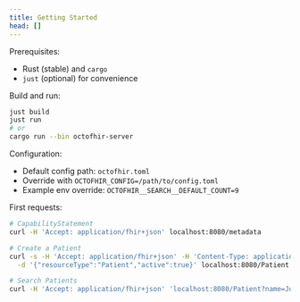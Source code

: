 ```yaml
---
title: Getting Started
head: []
---
```


Prerequisites:

- Rust (stable) and `cargo`
- `just` (optional) for convenience

Build and run:

```bash
just build
just run
# or
cargo run --bin octofhir-server
```

Configuration:

- Default config path: `octofhir.toml`
- Override with `OCTOFHIR_CONFIG=/path/to/config.toml`
- Example env override: `OCTOFHIR__SEARCH__DEFAULT_COUNT=9`

First requests:

```bash
# CapabilityStatement
curl -H 'Accept: application/fhir+json' localhost:8080/metadata

# Create a Patient
curl -s -H 'Accept: application/fhir+json' -H 'Content-Type: application/fhir+json' \
  -d '{"resourceType":"Patient","active":true}' localhost:8080/Patient

# Search Patients
curl -H 'Accept: application/fhir+json' 'localhost:8080/Patient?name=Jo&_count=10'
```
